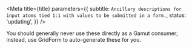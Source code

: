 

<Meta
  title={title}
  parameters={{
    subtitle: `Ancillary descriptions for input atoms tied 1:1 with values to
be submitted in a form.`,
    status: 'updating',
  }}
/>

You should generally never use these directly as a Gamut consumer;
instead, use <LinkTo kind='Organisms/GridForm'>GridForm</LinkTo> to auto-generate these for you.

<TableOfContents />
